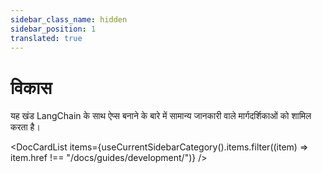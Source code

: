 ```yaml
---
sidebar_class_name: hidden
sidebar_position: 1
translated: true
---
```


# विकास

यह खंड LangChain के साथ ऐप्स बनाने के बारे में सामान्य जानकारी वाले मार्गदर्शिकाओं को शामिल करता है।


<DocCardList items={useCurrentSidebarCategory().items.filter((item) => item.href !== "/docs/guides/development/")} />
